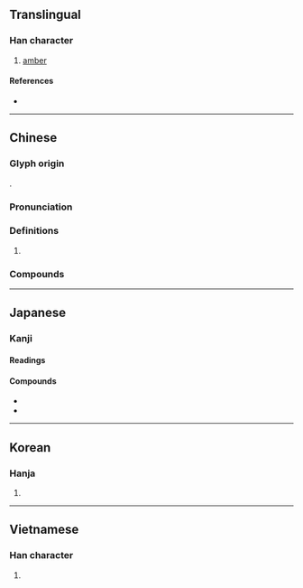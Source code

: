 {{character info}}
==Translingual==

===Han character===
{{Han char|rn=96|rad=玉|as=05|sn=9|four=16100|canj=MGHA|ids=⿰𤣩白}}

# [[amber]]

====References====
* {{Han ref|kx=0729.100|dkj=20904|dj=1141.030|hdz=21107.060|uh=73C0|ud=29632|bh=ACC4|bd=44228}}

----

==Chinese==
{{zh-forms}}

===Glyph origin===
{{Han etym}}
{{Han compound|玉|白|ls=psc|c1=s|c2=p|t1=jade}}.

===Pronunciation===
{{zh-pron
|m=pò
|c=paak3
|mc=y
|oc=y
|cat=
}}

===Definitions===
{{zh-hanzi}}

# {{zh-only|琥珀|amber}}

===Compounds===
{{zh-der|琥珀|琥珀色|琥珀酸|蠟珀|黳珀}}

----

==Japanese==

===Kanji===
{{ja-kanji|rs=玉05}}

====Readings====
{{ja-readings
|goon=ひゃく
|kanon=はく
}}

====Compounds====
* {{ja-r|琥%珀|こ%はく}}
* {{ja-r|琥%珀%色|こ%はく%いろ}}

----

==Korean==

===Hanja===
{{ko-hanja|hangeul=박|eumhun=|rv=bak|mr=pak|y=pak}}

# {{rfdef|ko|sort=玉05}}

----

==Vietnamese==

===Han character===
{{vi-readings|reading=phách|rs=玉05}}

# {{rfdef|vi|sort=玉05}}